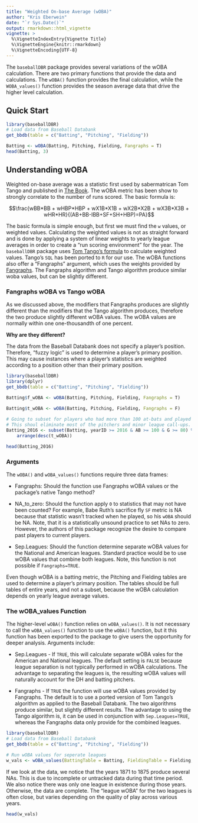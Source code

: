 ```yaml
---
title: "Weighted On-base Average (wOBA)"
author: "Kris Eberwein"
date: "`r Sys.Date()`"
output: rmarkdown::html_vignette
vignette: >
  %\VignetteIndexEntry{Vignette Title}
  %\VignetteEngine{knitr::rmarkdown}
  %\VignetteEncoding{UTF-8}
---
```


The `baseballDBR` package provides several variations of the wOBA calculation. There are two primary functions that provide the data and calculations. The `wOBA()` function provides the final calculation, while the `WOBA_values()` function provides the season average data that drive the higher level calculation.

## Quick Start

```r
library(baseballDBR)
# Load data from Baseball Databank
get_bbdb(table = c("Batting", "Pitching", "Fielding"))

Batting <- wOBA(Batting, Pitching, Fielding, Fangraphs = T)
head(Batting, 3)
```


## Understanding wOBA

Weighted on-base average was a statistic first used by sabermatrican Tom Tango and published in [The Book](http://www.insidethebook.com/). The wOBA metric has been show to strongly correlate to the number of runs scored. The basic formula is:

$$\frac{wBB*BB + wHBP*HBP + wX1B*X1B + wX2B*X2B + wX3B*X3B + wHR*HR}{(AB+BB-IBB+SF+SH+HBP)=PA}$$

The basic formula is simple enough, but first we must find the `w` values, or weighted values. Calculating the weighted values is not as straight forward and is done by applying a system of linear weights to yearly league averages in order to create a "run scoring environment" for the year. The `baseballDBR` package uses [Tom Tango's formula](http://www.insidethebook.com/ee/index.php/site/article/woba_year_by_year_calculations/) to calculate weighted values. Tango's `SQL` has been ported to `R` for our use. The wOBA functions also offer a "Fangraphs" argument, which uses the weights provided by [Fangraphs](http://www.fangraphs.com/guts.aspx?type=cn). The Fangraphs algorithm and Tango algorithm produce similar woba values, but can be slightly different.

### Fangraphs wOBA vs Tango wOBA

As we discussed above, the modifiers that Fangraphs produces are slightly different than the modifiers that the Tango algorithm produces, therefore the two produce slightly different wOBA values. The wOBA values are normally within one one-thousandth of one percent.

**Why are they different?**

The data from the Baseball Databank does not specify a player's position. Therefore, "fuzzy logic" is used to determine a player's primary position. This may cause instances where a player's statistics are weighted according to a position other than their primary position.

```r
library(baseballDBR)
library(dplyr)
get_bbdb(table = c("Batting", "Pitching", "Fielding"))

Batting$f_wOBA <- wOBA(Batting, Pitching, Fielding, Fangraphs = T)
    
Batting$t_wOBA <- wOBA(Batting, Pitching, Fielding, Fangraphs = F)

# Going to subset for players who had more than 100 at-bats and played in at least eighty games.
# This shoul eliminate most of the pitchers and minor league call-ups.
Batting_2016 <- subset(Batting, yearID >= 2016 & AB >= 100 & G >= 80) %>%
    arrange(desc(t_wOBA))

head(Batting_2016)

```

### Arguments

The `wOBA()` and `wOBA_values()` functions require three data frames:

* Fangraphs: Should the function use Fangraphs wOBA values or the package's native Tango method?

* NA_to_zero: Should the function apply `0` to statistics that may not have been counted? For example, Babe Ruth's sacrifice fly `SF` metric is NA because that statistic wasn't tracked when he played, so his `wOBA` should be NA. Note, that it is a statistically unsound practice to set NAs to zero. However, the authors of this package recognize the desire to compare past players to current players.

* Sep.Leagues: Should the function determine separate wOBA values for the National and American leagues. Standard practice would be to use wOBA values that combine both leagues. Note, this function is not possible if `Fangraphs=TRUE`.

Even though wOBA is a batting metric, the Pitching and Fielding tables are used to determine a player's primary position. The tables should be full tables of entire years, and not a subset, because the wOBA calculation depends on yearly league average values.

### The wOBA_values Function

The higher-level `wOBA()` function relies on `wOBA_values()`. It is not necessary to call the `wOBA_values()` function to use the `wOBA()` function, but it this function has been exported to the package to give users the opportunity for deeper analysis. Arguments include:

* Sep.Leagues - If `TRUE`, this will calculate separate wOBA vales for the American and National leagues. The default setting is `FALSE` because league separation is not typically performed in wOBA calculations. The advantage to separating the leagues is, the resulting wOBA values will naturally account for the DH and batting pitchers.

* Fangraphs - If `TRUE` the function will use wOBA values provided by Fangraphs. The default is to use a ported version of Tom Tango's algorithm as applied to the Baseball Databank. The two algorithms produce similar, but slightly different results. The advantage to using the Tango algorithm is, it can be used in conjunction with `Sep.Leagues=TRUE`, whereas the Fangraphs data only provide for the combined leagues.

```r
library(baseballDBR)
# Load data from Baseball Databank
get_bbdb(table = c("Batting", "Pitching", "Fielding"))

# Run wOBA values for seperate leagues
w_vals <- wOBA_values(BattingTable = Batting, FieldingTable = Fielding, PitchingTable = Pitching, Sep.Leagues = TRUE)

```

If we look at the data, we notice that the years 1871 to 1875 produce several NAs. This is due to incomplete or untracked data during that time period. We also notice there was only one league in existence during those years. Otherwise, the data are complete. The "league wOBA" for the two leagues is often close, but varies depending on the quality of play across various years.

```r
head(w_vals)
```

